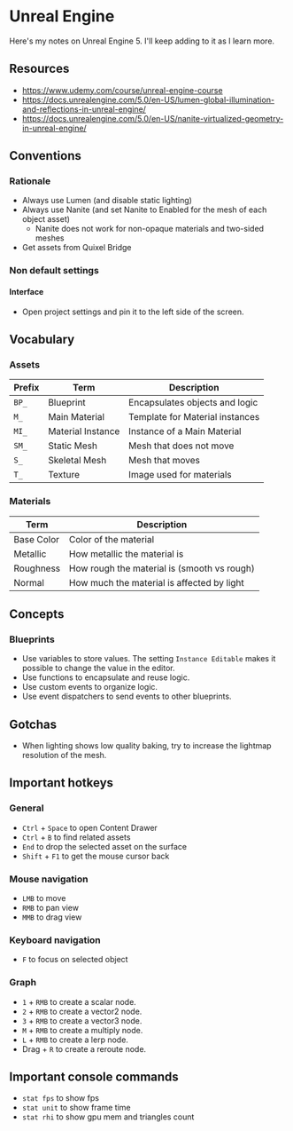 # Unreal Engine

Here's my notes on Unreal Engine 5. I'll keep adding to it as I learn more.

## Resources

- https://www.udemy.com/course/unreal-engine-course
- https://docs.unrealengine.com/5.0/en-US/lumen-global-illumination-and-reflections-in-unreal-engine/
- https://docs.unrealengine.com/5.0/en-US/nanite-virtualized-geometry-in-unreal-engine/

## Conventions

### Rationale

- Always use Lumen (and disable static lighting)
- Always use Nanite (and set Nanite to Enabled for the mesh of each object asset)
  - Nanite does not work for non-opaque materials and two-sided meshes
- Get assets from Quixel Bridge

### Non default settings

#### Interface

- Open project settings and pin it to the left side of the screen.

## Vocabulary

### Assets

| Prefix | Term              | Description                     |
| ------ | ----------------- | ------------------------------- |
| `BP_`  | Blueprint         | Encapsulates objects and logic  |
| `M_`   | Main Material     | Template for Material instances |
| `MI_`  | Material Instance | Instance of a Main Material     |
| `SM_`  | Static Mesh       | Mesh that does not move         |
| `S_`   | Skeletal Mesh     | Mesh that moves                 |
| `T_`   | Texture           | Image used for materials        |

### Materials

| Term       | Description                                 |
| ---------- | ------------------------------------------- |
| Base Color | Color of the material                       |
| Metallic   | How metallic the material is                |
| Roughness  | How rough the material is (smooth vs rough) |
| Normal     | How much the material is affected by light  |

## Concepts

### Blueprints

- Use variables to store values. The setting `Instance Editable` makes it possible to change the value in the editor.
- Use functions to encapsulate and reuse logic.
- Use custom events to organize logic.
- Use event dispatchers to send events to other blueprints.

## Gotchas

- When lighting shows low quality baking, try to increase the lightmap resolution of the mesh.

## Important hotkeys

### General

- `Ctrl` + `Space` to open Content Drawer
- `Ctrl` + `B` to find related assets
- `End` to drop the selected asset on the surface
- `Shift` + `F1` to get the mouse cursor back

### Mouse navigation

- `LMB` to move
- `RMB` to pan view
- `MMB` to drag view

### Keyboard navigation

- `F` to focus on selected object

### Graph

- `1` + `RMB` to create a scalar node.
- `2` + `RMB` to create a vector2 node.
- `3` + `RMB` to create a vector3 node.
- `M` + `RMB` to create a multiply node.
- `L` + `RMB` to create a lerp node.
- Drag + `R` to create a reroute node.

## Important console commands

- `stat fps` to show fps
- `stat unit` to show frame time
- `stat rhi` to show gpu mem and triangles count
